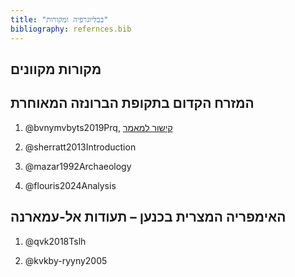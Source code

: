 ```yaml
---
title: "בבליוגרפיה ומקורות"
bibliography: refernces.bib
---
```


## מקורות מקוונים

## המזרח הקדום בתקופת הברונזה המאוחרת

1.  @bvnymvbyts2019Prq, [קישור למאמר](https://drive.google.com/file/d/1JGE7NJo5lzDl4XfkHsXJEKPXkbk9Uy4y/view?usp=sharing){target="_blank"}

2.  @sherratt2013Introduction

3.  @mazar1992Archaeology

4.  @flouris2024Analysis

## האימפריה המצרית בכנען -- תעודות אל-עמארנה

1.  @qvk2018Tslh

2.  @kvkby-ryyny2005
